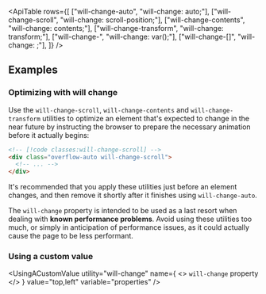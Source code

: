 


<ApiTable
  rows={[
    ["will-change-auto", "will-change: auto;"],
    ["will-change-scroll", "will-change: scroll-position;"],
    ["will-change-contents", "will-change: contents;"],
    ["will-change-transform", "will-change: transform;"],
    ["will-change-<custom-property>", "will-change: var(<custom-property>);"],
    ["will-change-[<value>]", "will-change: <value>;"],
  ]}
/>

## Examples

### Optimizing with will change

Use the `will-change-scroll`, `will-change-contents` and `will-change-transform` utilities to optimize an element that's expected to change in the near future by instructing the browser to prepare the necessary animation before it actually begins:

```html
<!-- [!code classes:will-change-scroll] -->
<div class="overflow-auto will-change-scroll">
  <!-- ... -->
</div>
```

It's recommended that you apply these utilities just before an element changes, and then remove it shortly after it finishes using `will-change-auto`.

The `will-change` property is intended to be used as a last resort when dealing with **known performance problems**. Avoid using these utilities too much, or simply in anticipation of performance issues, as it could actually cause the page to be less performant.

### Using a custom value

<UsingACustomValue
  utility="will-change"
  name={
    <>
      <code>will-change</code> property
    </>
  }
  value="top,left"
  variable="properties"
/>



